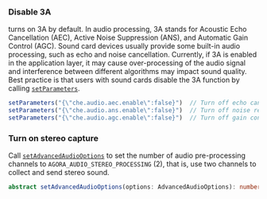 <PlatformWrapper platform="react-native">

### Disable 3A

<Vg k="VSDK" /> turns on 3A by default. In audio processing, 3A stands for Acoustic Echo Cancellation (AEC), Active Noise Suppression (ANS), and Automatic Gain Control (AGC). Sound card devices usually provide some built-in audio processing, such as echo and noise cancellation. Currently, if 3A is enabled in the application layer, it may cause over-processing of the audio signal and interference between different algorithms may impact sound quality. Best practice is that users with sound cards disable the 3A function by calling [`setParameters`](https://api-ref.agora.io/en/video-sdk/react-native/4.x/API/class_irtcengine.html#api_irtcengine_setparameters).

```typescript
setParameters("{\"che.audio.aec.enable\":false}")  // Turn off echo cancellation
setParameters("{\"che.audio.ans.enable\":false}")  // Turn off noise reduction
setParameters("{\"che.audio.agc.enable\":false}")  // Turn off gain control
```

### Turn on stereo capture

Call [`setAdvancedAudioOptions`](https://api-ref.agora.io/en/video-sdk/react-native/4.x/API/class_irtcengine.html#api_irtcengine_setadvancedaudiooptions) to set the number of audio pre-processing channels to `AGORA_AUDIO_STEREO_PROCESSING` (2), that is, use two channels to collect and send stereo sound.

```typescript
abstract setAdvancedAudioOptions(options: AdvancedAudioOptions): number;
```

</PlatformWrapper>
